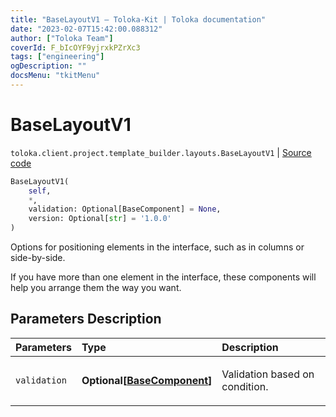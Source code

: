 ```yaml
---
title: "BaseLayoutV1 — Toloka-Kit | Toloka documentation"
date: "2023-02-07T15:42:00.088312"
author: ["Toloka Team"]
coverId: F_bIcOYF9yjrxkPZrXc3
tags: ["engineering"]
ogDescription: ""
docsMenu: "tkitMenu"
---
```


# BaseLayoutV1
`toloka.client.project.template_builder.layouts.BaseLayoutV1` | [Source code](https://github.com/Toloka/toloka-kit/blob/v1.1.3/src/client/project/template_builder/layouts.py#L27)

```python
BaseLayoutV1(
    self,
    *,
    validation: Optional[BaseComponent] = None,
    version: Optional[str] = '1.0.0'
)
```

Options for positioning elements in the interface, such as in columns or side-by-side.

If you have more than one element in the interface, these components will help you arrange them the way you want.

## Parameters Description

| Parameters | Type | Description |
| :----------| :----| :-----------|
`validation`|**Optional\[[BaseComponent](/docs-new/toloka-kit/reference/toloka.client.project.template_builder.base.BaseComponent)\]**|<p>Validation based on condition.</p>
